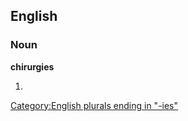 ==English==

===Noun===
'''chirurgies'''

# {{plural of|[[chirurgy]]}}

[[Category:English plurals ending in "-ies"]]